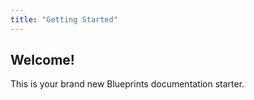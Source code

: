 ---
title: "Getting Started"
---

## Welcome!
 This is your brand new Blueprints documentation starter.